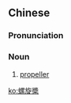 {{also|螺旋桨}}
==Chinese==
{{zh-forms|s=螺旋桨|type=21}}

===Pronunciation===
{{zh-pron
|m=luóxuánjiǎng
|c=lo4 syun4 zoeng2
|cat=n
}}

===Noun===
{{zh-noun}}

# [[propeller]]

[[ko:螺旋槳]]